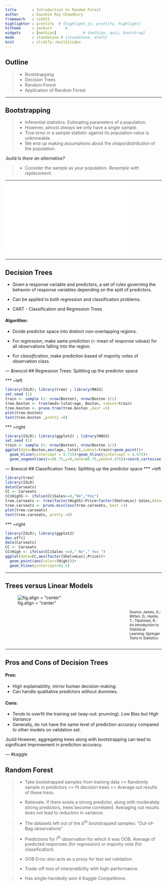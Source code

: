 ```yaml
---
title       : Introduction to Random Forest
author      : Kaushik Roy Chowdhury
framework   : io2012  
highlighter : prettify  # {highlight.js, prettify, highlight}
hitheme     : zenburn      # 
widgets     : [mathjax]            # {mathjax, quiz, bootstrap}
mode        : standalone # {standalone, draft}
knit        : slidify::knit2slides
--- 
```


## Outline

> * Bootstrapping
> * Decision Trees
> * Random Forest
> * Application of Random Forest

---

## Bootstrapping

<style>
em {
  font-style: italic
}
</style>
<style>
strong {
  font-weight: bold;
}
</style>

> * Inferential statistics: Estimating parameters of a population.
> * However, almost *always* we only have a *single sample*.
> * True error in a sample statistic against its population value is unknowable.
> * We end up making assumptions about the *shape/distribution* of the population.

.build _Is there an alternative?_

> - Consider the sample as your population. *Resample with replacement.*

---

<iframe width="400" height="225" frameborder="0"
  src="boot.iid.html" >
</iframe>

---

## Decision Trees

* Given a response variable and predictors, a set of rules governing the behavior of response variables depending on the split of predictors.

* Can be applied to both regression and classification problems.

* CART - Classification and Regression Trees

#### Algorithm:
- Divide predictor space into distinct non-overlapping regions.

- For *regression*, make same prediction (= mean of response values) for all observations falling into the region.
- For *classification*, make prediction based of majority votes of observation class.

--- &twocol
## Regression Trees: Splitting up the predictor space

*** =left
```r
library(ISLR); library(tree) ; library(MASS)
set.seed (1) 
train <- sample (1: nrow(Boston), nrow(Boston )/2)
tree.boston <- tree(medv~lstat+age, Boston, subset=train)
tree.boston <- prune.tree(tree.boston ,best =5)
plot(tree.boston)
text(tree.boston ,pretty =0)
```
*** =right
```r
library(ISLR); library(ggplot2) ; library(MASS)
set.seed (1) 
train <- sample (1: nrow(Boston), nrow(Boston )/2)
ggplot(data=Boston,aes(age, lstat),subset=train)+geom_point()+
  geom_hline(yintercept = 9.715)+geom_hline(yintercept = 4.475)+
  geom_segment(aes(x=88.75,y=0,xend=88.75,yend=4.475))+coord_cartesian(ylim=c(0,40))
```

--- &twocol
## Classification Trees: Splitting up the predictor space
*** =left
```r
library(tree)
library(ISLR)
data(Carseats)
CC <- Carseats
CC$HighS <- ifelse(CC$Sales<=8,"No","Yes")
tree.carseats <- tree(factor(HighS)~Price+factor(ShelveLoc)-Sales,data=CC)
tree.carseats <- prune.misclass(tree.carseats, best =3)
plot(tree.carseats)
text(tree.carseats, pretty =0)
```
*** =right
```r
library(ISLR); library(ggplot2)
dev.off()
data(Carseats)
CC <- Carseats
CC$High <- ifelse(CC$Sales <=8," No"," Yes ")
ggplot(data=CC,aes(factor(ShelveLoc),Price))+
  geom_point(aes(color=(High)))+
  geom_hline(yintercept=92.5)
```

---

## Trees versus Linear Models
![fig.align = "center"](comparison.png)
<div class="footer" style="margin-left:400px;margin-top:10px;font-size:80%;">
Source: James, G.; Witten, D.; Hastie, T.; Tibshirani, R.: An Introduction to Statistical Learning: Springer Texts in Statistics<br>
<br>
</div>

---

## Pros and Cons of Decision Trees

#### Pros:
- High explainability, mirror human decision-making.
- Can handle qualitative predictors without dummies.

#### Cons:
- Tends to overfit the training set (way-out: prunning). *Low Bias but High Variance*
- Generally, do not have the same level of prediction accuracy compared to other models on validation set. 

.build However, aggregating trees along with bootstrapping can lead to significant improvement in prediction accuracy.

--- #kaggle

## Random Forest

> * Take bootstrapped samples from training data >> Randomly sample $m$ predictors >> fit decision trees >> Average out results of these tress.

> * Rationale: If there exists a strong predictor, along with moderately strong predictors, trees become correlated. Averaging out results does not lead to reduction in variance.

> * The datasets left out of the $b^{th}$ bootstrapped samples: "Out-of-Bag observations"

> * Predictions for $i^{th}$ observation for which it was OOB.
Average of predicted responses (for regression) or majority vote (for classification).

> * OOB Error also acts as a proxy for test set validation.

> * Trade-off loss of interpratibility with high-performance.

> * Has single-handedly won 4 Kaggle Competitions.
